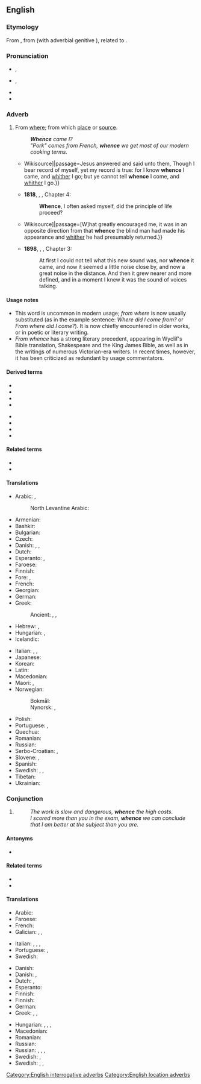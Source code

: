 ==English==
{{was wotd|2012|November|9}}

===Etymology===
{{PIE root|en|kʷ}}
From {{etyl|enm|en}} {{m|enm|whennes}}, from {{etyl|ang|en}} {{m|ang|hwanone}} (with adverbial genitive {{m|enm|-s}}), related to {{m|ang|hwænne}}.

===Pronunciation===
* {{enPR|hwĕns}}, {{IPA|/ʍɛns/|lang=en}}
* {{qualifier|in accents with the [[wine-whine merger]]}} {{enPR|wĕns}}, {{IPA|/wɛns/|lang=en}}
* {{audio|en-us-whence.ogg|Audio (US)|lang=en}}
* {{rhymes|ɛns|lang=en}}

===Adverb===
{{en-adv|-}}

# {{lb|en|archaic|formal|or|literary}} From [[where]]; from which [[place]] or [[source]].
#: '''''Whence''' came I?''
#: ''"Pork" comes from French, '''whence''' we get most of our modern cooking terms.''
#* {{quote-book|year=1611|title=King James Bible|section=John 8:14|url=[s:Bible (King James)/John{{!}}Wikisource]|passage=Jesus answered and said unto them, Though I bear record of myself, yet my record is true: for I know '''whence''' I came, and [[whither]] I go; but ye cannot tell '''whence''' I come, and [[whither]] I go.}}
#* '''1818''', {{w|Mary Shelley}}, {{w|Frankenstein|''Frankenstein''}}, Chapter 4:
#*: '''Whence''', I often asked myself, did the principle of life proceed?
#* {{quote-book|year=1883|author=Robert Louis Stevenson|title=Treasure Island|chapter=The Sea-chest|url=[s:Treasure Island/Chapter 4{{!}}Wikisource]|passage=[W]hat greatly encouraged me, it was in an opposite direction from that '''whence''' the blind man had made his appearance and [[whither]] he had presumably returned.}}
#* '''1898''', {{w|J. Meade Falkner}}, {{w|Moonfleet|''Moonfleet''}}, Chapter 3:
#*: At first I could not tell what this new sound was, nor '''whence''' it came, and now it seemed a little noise close by, and now a great noise in the distance. And then it grew nearer and more defined, and in a moment I knew it was the sound of voices talking.

====Usage notes====
* This word is uncommon in modern usage; ''from where'' is now usually substituted (as in the example sentence: ''Where did I come from?'' or ''From where did I come?''). It is now chiefly encountered in older works, or in poetic or literary writing.
* ''From whence'' has a strong literary precedent, appearing in Wyclif's Bible translation, Shakespeare and the King James Bible, as well as in the writings of numerous Victorian-era writers. In recent times, however, it has been criticized as redundant by usage commentators.

====Derived terms====
{{rel-top4|Terms derived from whence}}
* {{l|en|anywhence}}
* {{l|en|elsewhence}}
* {{l|en|everywhence}}
* {{l|en|nowhence}}
{{rel-mid}}
* {{l|en|somewhence}}
* {{l|en|whencever}}
* {{l|en|whenceforth}}
* {{l|en|whencesoever}}
{{rel-bottom}}

====Related terms====
* {{l|en|hence}}
* {{l|en|thence}}

====Translations====
{{trans-top|from where; from which place or source}}
* Arabic: {{t|ar|مِن أَيْن}}, {{t|ar|مِن حَيْثُ}}
*: North Levantine Arabic: {{t|apc|منين|tr=mnen}}
* Armenian: {{t+|hy|ուստի}}
* Bashkir: {{t|ba|ҡайҙан}}
* Bulgarian: {{t+|bg|откъде|tr=otkădé|sc=Cyrl}}
* Czech: {{t+|cs|odkud}}
* Danish: {{t|da|hvorfra}}, {{t|da|hvoraf}}, {{t|da|hveden}}
* Dutch: {{t+|nl|waarvandaan}}
* Esperanto: {{t|eo|de kie}}, {{t|eo|el kie}}
* Faroese: {{t|fo|hvaðani}}
* Finnish: {{t+|fi|mistä}}
* Fore: {{t|for|forrt}}, {{t|for|gerrt}}
* French: {{t+|fr|d'où}}
* Georgian: {{t|ka|საიდან}}
* German: {{t+|de|woher}}
* Greek: {{t+|el|αφού}}
*: Ancient: {{t|grc|πόθεν}} {{qualifier|direct interrogative}}, {{t|grc|ὅθεν}} {{qualifier|relative}}, {{t|grc|ὁπόθεν}} {{qualifier|indirect interrogative}}
* Hebrew: {{t|he|מֵאַיִן|tr=meáin}}, {{t|he|מִנַּיִן|tr=minnáin}}
* Hungarian: {{t+|hu|honnan}}, {{t+|hu|honnét}}
* Icelandic: {{t+|is|hvaðan}}
{{trans-mid}}
* Italian: {{t+|it|onde}}, {{t+|it|donde}}, {{t|it|[[da]] [[dove]]}}
* Japanese: {{t|ja|どこから|tr=doko kara}}
* Korean: {{t|ko|어디서|tr=eo-di-seo}}
* Latin: {{t+|la|unde}}
* Macedonian: {{t|mk|од каде|tr=od káde|sc=Cyrl}}
* Maori: {{t|mi|nō hea}}, {{t|mi|nō whea}}
* Norwegian:
*: Bokmål: {{t|nb|hvorfra}}
*: Nynorsk: {{t|nn|kvar ifrå}}, {{t|nn|kor ifrå}}
* Polish: {{t+|pl|skąd}}
* Portuguese: {{t+|pt|donde}}, {{t|pt|de onde}}
* Quechua: {{t|qu|maymanta}}
* Romanian: {{t|ro|de unde}}
* Russian: {{t+|ru|отку́да}}
* Serbo-Croatian: {{t+|sh|odakle}}, {{t+|sh|otkud}}
* Slovene: {{t|sl|od kod}}, {{t|sl|od koder}}
* Spanish: {{t|es|[[de]] [[donde]]}}
* Swedish: {{t+|sv|varifrån}}, {{t|sv|var i från}}, {{t+|sv|vadan}}
* Tibetan: {{t|bo|ག་ནས}}
* Ukrainian: {{t|uk|звідки|sc=Cyrl}}
{{trans-bottom}}

===Conjunction===
{{en-con}}

# {{lb|en|literary|poetic}} {{non-gloss definition|Used for introducing the result of a fact that has just been stated.}}
#: ''The work is slow and dangerous, '''whence''' the high costs.''
#: ''I scored more than you in the exam, '''whence''' we can conclude that I am better at the subject than you are.''

====Antonyms====
* {{l|en|whither}}

====Related terms====
* {{l|en|hence}}
* {{l|en|thence}}

====Translations====
{{trans-top|conjunction}}
* Arabic: {{t|ar|مِن حَيْث}}
* Faroese: {{t|fo|hvaðani}}
* French: {{t+|fr|d'où}}
* Galician: {{t|gl|[[de]] [[aí]]}}, {{t|gl|[[de]] [[onde]]}}, {{t|gl|[[do]] [[cal]]}}
{{trans-mid}}
* Italian: {{t+|it|onde}}, {{t+|it|donde}}, {{t|it|[[da]] [[dove]]}}, {{t|it|[[da]] [[cui]]}}
* Portuguese: {{t|pt|[[de]] [[onde]]}}, {{t+|pt|donde}}
* Swedish: {{t+|sv|därav}}
{{trans-bottom}}

{{checktrans-top}}
* Danish: {{t|da|hvorfra}}
* Danish: {{t|da|hvorfra}}, {{t|da|hvoraf}}
* Dutch: {{t+check|nl|waarvandaan}}, {{t-check|nl|[[waar]] … [[vandaan]]…}}
* Esperanto: {{t|eo|el kie}}
* Finnish: {{t+|fi|mistä}}
* Finnish: {{t+|fi|mistä}}
* German: {{t+check|de|woher}}
* Greek: {{t+|el|πούθε}}, {{t|el|από πού}}, {{t|el|[[από]] [[όπου]]}}
{{trans-mid}}
* Hungarian: {{t+|hu|ahonnan}}, {{t+|hu|ahonnét}}, {{t+|hu|ahonnan}}, {{t|hu|amiből}}
* Macedonian: {{t|mk|откаде|tr=ótkade|sc=Cyrl}}
* Romanian: {{t|ro|de unde}}
* Russian: {{t+|ru|отку́да}}
* Russian: {{t+|ru|отку́да}}, {{t+|ru|отсю́да}}, {{t+|ru|сле́довательно}}, {{t+|ru|зна́чит}}
* Swedish: {{t+|sv|varav}}, {{t|sv|var av}}
* Swedish: {{t+|sv|varifrån}}, {{t|sv|var i från}}, {{t+|sv|vadan}}
{{trans-bottom}}

[[Category:English interrogative adverbs]]
[[Category:English location adverbs]]